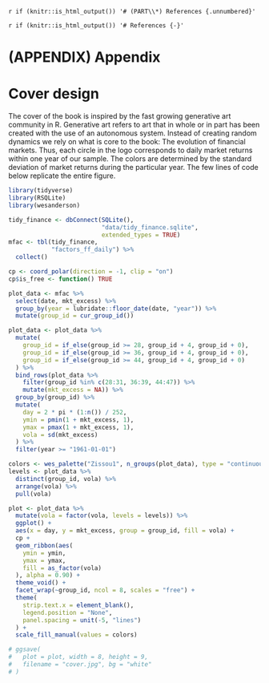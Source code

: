 `r if (knitr::is_html_output()) '# (PART\\*) References {.unnumbered}'`

`r if (knitr::is_html_output()) '# References {-}'`

<div id="refs"></div>

# (APPENDIX) Appendix {-} 

# Cover design

The cover of the book is inspired by the fast growing generative art community in R. 
Generative art refers to art that in whole or in part has been created with the use of an autonomous system. 
Instead of creating random dynamics we rely on what is core to the book: The evolution of financial markets. 
Thus, each circle in the logo corresponds to daily market returns within one year of our sample. The colors are determined by the standard deviation of market returns during the particular year. The few lines of code below replicate the entire figure. 

```r
library(tidyverse)
library(RSQLite)
library(wesanderson)

tidy_finance <- dbConnect(SQLite(), 
                          "data/tidy_finance.sqlite", 
                          extended_types = TRUE)
mfac <- tbl(tidy_finance, 
            "factors_ff_daily") %>%
  collect()

cp <- coord_polar(direction = -1, clip = "on")
cp$is_free <- function() TRUE

plot_data <- mfac %>%
  select(date, mkt_excess) %>%
  group_by(year = lubridate::floor_date(date, "year")) %>%
  mutate(group_id = cur_group_id())

plot_data <- plot_data %>%
  mutate(
    group_id = if_else(group_id >= 28, group_id + 4, group_id + 0),
    group_id = if_else(group_id >= 36, group_id + 4, group_id + 0),
    group_id = if_else(group_id >= 44, group_id + 4, group_id + 0)
  ) %>%
  bind_rows(plot_data %>%
    filter(group_id %in% c(28:31, 36:39, 44:47)) %>%
    mutate(mkt_excess = NA)) %>%
  group_by(group_id) %>%
  mutate(
    day = 2 * pi * (1:n()) / 252,
    ymin = pmin(1 + mkt_excess, 1),
    ymax = pmax(1 + mkt_excess, 1),
    vola = sd(mkt_excess)
  ) %>%
  filter(year >= "1961-01-01")

colors <- wes_palette("Zissou1", n_groups(plot_data), type = "continuous")
levels <- plot_data %>%
  distinct(group_id, vola) %>%
  arrange(vola) %>%
  pull(vola)

plot <- plot_data %>%
  mutate(vola = factor(vola, levels = levels)) %>%
  ggplot() +
  aes(x = day, y = mkt_excess, group = group_id, fill = vola) +
  cp +
  geom_ribbon(aes(
    ymin = ymin,
    ymax = ymax,
    fill = as_factor(vola)
  ), alpha = 0.90) +
  theme_void() +
  facet_wrap(~group_id, ncol = 8, scales = "free") +
  theme(
    strip.text.x = element_blank(),
    legend.position = "None",
    panel.spacing = unit(-5, "lines")
  ) +
  scale_fill_manual(values = colors)

# ggsave(
#   plot = plot, width = 8, height = 9,
#   filename = "cover.jpg", bg = "white"
# )
```
